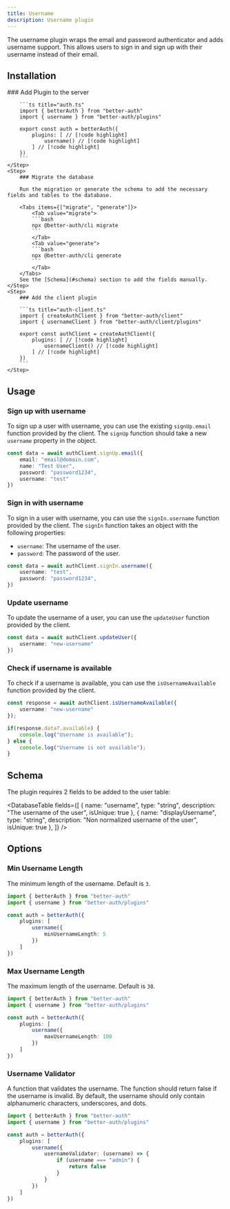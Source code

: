 ```yaml
---
title: Username
description: Username plugin
---
```


The username plugin wraps the email and password authenticator and adds username support. This allows users to sign in and sign up with their username instead of their email.

## Installation

<Steps>
    <Step>
        ### Add Plugin to the server

        ```ts title="auth.ts" 
        import { betterAuth } from "better-auth"
        import { username } from "better-auth/plugins"

        export const auth = betterAuth({
            plugins: [ // [!code highlight]
                username() // [!code highlight]
            ] // [!code highlight]
        })
        ```
    </Step>
    <Step>
        ### Migrate the database

        Run the migration or generate the schema to add the necessary fields and tables to the database.

        <Tabs items={["migrate", "generate"]}>
            <Tab value="migrate">
            ```bash
            npx @better-auth/cli migrate
            ```
            </Tab>
            <Tab value="generate">
            ```bash
            npx @better-auth/cli generate
            ```
            </Tab>
        </Tabs>
        See the [Schema](#schema) section to add the fields manually.
    </Step>
    <Step>
        ### Add the client plugin
        
        ```ts title="auth-client.ts"
        import { createAuthClient } from "better-auth/client"
        import { usernameClient } from "better-auth/client/plugins"
        
        export const authClient = createAuthClient({
            plugins: [ // [!code highlight]
                usernameClient() // [!code highlight]
            ] // [!code highlight]
        })
        ```
    </Step>
</Steps>

## Usage

### Sign up with username

To sign up a user with username, you can use the existing `signUp.email` function provided by the client. The `signUp` function should take a new `username` property in the object.

```ts title="auth-client.ts"
const data = await authClient.signUp.email({
    email: "email@domain.com",
    name: "Test User",
    password: "password1234",
    username: "test"
})
```

### Sign in with username

To sign in a user with username, you can use the `signIn.username` function provided by the client. The `signIn` function takes an object with the following properties:

- `username`: The username of the user.
- `password`: The password of the user.

```ts title="auth-client.ts" 
const data = await authClient.signIn.username({
    username: "test",
    password: "password1234",
})
```

### Update username

To update the username of a user, you can use the `updateUser` function provided by the client.

```ts title="auth-client.ts"
const data = await authClient.updateUser({
    username: "new-username"
})
```

### Check if username is available

To check if a username is available, you can use the `isUsernameAvailable` function provided by the client.

```ts title="auth-client.ts"
const response = await authClient.isUsernameAvailable({
    username: "new-username"
});

if(response.data?.available) {
    console.log("Username is available");
} else {
    console.log("Username is not available");
}
```


## Schema

The plugin requires 2 fields to be added to the user table:

<DatabaseTable
    fields={[
        { 
            name: "username", 
            type: "string", 
            description: "The username of the user",
            isUnique: true
        },
        { 
            name: "displayUsername", 
            type: "string", 
            description: "Non normalized username of the user",
            isUnique: true
        },
    ]}
/>

## Options

### Min Username Length

The minimum length of the username. Default is `3`.

```ts title="auth.ts"
import { betterAuth } from "better-auth"
import { username } from "better-auth/plugins"

const auth = betterAuth({
    plugins: [
        username({
            minUsernameLength: 5
        })
    ]
})
```

### Max Username Length

The maximum length of the username. Default is `30`.

```ts title="auth.ts"
import { betterAuth } from "better-auth"
import { username } from "better-auth/plugins"

const auth = betterAuth({
    plugins: [
        username({
            maxUsernameLength: 100
        })
    ]
})
```

### Username Validator 

A function that validates the username. The function should return false if the username is invalid. By default, the username should only contain alphanumeric characters, underscores, and dots.

```ts title="auth.ts"
import { betterAuth } from "better-auth"
import { username } from "better-auth/plugins"

const auth = betterAuth({
    plugins: [
        username({
            usernameValidator: (username) => {
                if (username === "admin") {
                    return false
                }
            }
        })
    ]
})
```
